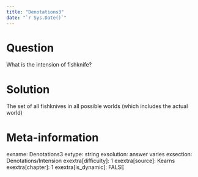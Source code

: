 ```yaml
---
title: "Denotations3"
date: "`r Sys.Date()`"
---
```


Question
========
What is the intension of fishknife?


Solution
========
The set of all fishknives in all possible worlds (which includes the actual world)


Meta-information
================
exname: Denotations3
extype: string
exsolution: answer varies
exsection: Denotations/Intension
exextra[difficulty]: 1
exextra[source]: Kearns
exextra[chapter]: 1
exextra[is_dynamic]: FALSE

